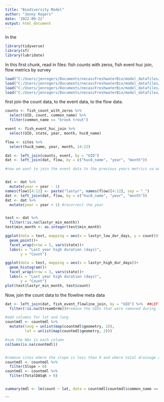 ```yaml
---
title: "Biodiversity Model"
author: "Jenny Rogers"
date: '2022-09-22'
output: html_document
---
```



In the 

```r
library(tidyverse)
library(sf)
library(lubridate)


```


In this first chunk, read in files: 
fish counts with zeros, fish event huc join, flow metrics by survey
```r

load("C:/Users/jenrogers/Documents/necascFreshwaterBio/model_datafiles/fish_count_with_zeros.RData")
load("C:/Users/jenrogers/Documents/necascFreshwaterBio/model_datafiles/fish_event_huc_join.RData")
load("C:/Users/jenrogers/Documents/necascFreshwaterBio/model_datafiles/fish_event_flowline_join.RData")
load("C:/Users/jenrogers/Documents/necascFreshwaterBio/model_datafiles/flowmetrics/survey_huc8flowmetrics.RData")

```






first join the count data, to the event data, to the flow data.
 
```r
counts <- fish_count_with_zeros %>% 
  select(UID, count, common_name) %>% 
  filter(common_name == "brook trout")

event <- fish_event_huc_join %>% 
  select(UID, state, year, month, huc8_name)

flow <- sites %>% 
  select(huc8_name, year, month, 14:22)

dat <- left_join(counts, event, by = "UID")
dat <- left_join(dat, flow, by = c("huc8_name", "year", "month"))

#now we want to join the event data to the previous years metrics so we have last years conditions. 


dat <- dat %>% 
  mutate(year = year - 1)
names(flow)[4:12] <- paste("lastyr", names(flow)[4:12], sep = "_")
dat <- left_join(dat, flow, by = c("huc8_name", "year", "month"))
dat <- dat %>% 
  mutate(year = year + 1) #recorrect the year


test <- dat %>% 
  filter(!is.na(lastyr_min_month))
test$min_month <- as.integer(test$min_month)

ggplot(data = test, mapping = aes(x = lastyr_low_dur_days, y = count))+
  geom_point()+
  facet_wrap(nrow = 5, vars(state))+
  labs(x = "Last year high duration (days)",
       y = "Count")

ggplot(data = test, mapping = aes(x = lastyr_high_dur_days))+
  geom_histogram()+
  facet_wrap(nrow = 3, vars(state))+
  labs(x = "Last year high duration (days)",
       y = "Count")
plot(test$lastyr_min_month, test$count)
```


Now, join the count data to the flowline meta data

```r

dat <- left_join(dat, fish_event_flowline_join, by = "UID") %>%  ##LEFT OFF HERE.. can join by more repeated columns!
  filter(!is.na(StreamOrde))#remove the UIDs that were removed during the flowline join because they were Lentic or had a dist >500m survey event to nearest stream

#add columns for lat and long
countmdl <- countmdl %>% 
  mutate(long = unlist(map(countmdl$geometry, 1)),
         lat = unlist(map(countmdl$geometry, 2)))

#sum the NAs in each column
colSums(is.na(countmdl))


#remove sites where the slope is less than 0 and where total drainage area is less than 0 because this is impossible
countmdl <- countmdl %>% 
  filter(Slope > 0)
countmdl <- countmdl %>% 
  filter(TotalDASqK > 0)


summary(mdl <- lm(count ~ lat, data = countmdl[countmdl$common_name == "fallfish",]))

```


```